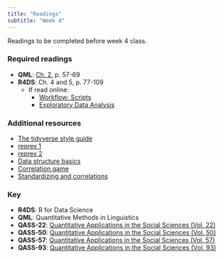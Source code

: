 ```yaml
---
title: "Readings"
subtitle: "Week 4"
---
```


Readings to be completed before week 4 class. 

### Required readings


- **QML**: [Ch. 2](https://www.jvcasillas.com/syllabi/589/refs/files/qml_ch_1_2.pdf), p. 57-69
- **R4DS**: Ch. 4 and 5, p. 77-109
	- If read online: 
		- [Workflow: Scripts](http://r4ds.had.co.nz/workflow-scripts.html)
		- [Exploratory Data Analysis](http://r4ds.had.co.nz/exploratory-data-analysis.html)

### Additional resources

- [The tidyverse style guide](http://style.tidyverse.org)
- [reprex 1](https://dcl-2017-04.github.io/curriculum/reprexes.html)
- [reprex 2](https://github.com/tidyverse/reprex#what-is-a-reprex)
- [Data structure basics](https://dcl-2017-04.github.io/curriculum/data-structure-basics.html)
- [Correlation game](https://gallery.shinyapps.io/correlation_game/)
- [Standardizing and correlations](https://richarddmorey.shinyapps.io/standardizing_and_correlations/)



### Key 

- **R4DS**: R for Data Science
- **QML**: Quantitative Methods in Linguistics
- **QASS-22**: [Quantitative Applications in the Social Sciences (Vol. 22)](https://www.jvcasillas.com/syllabi/589/refs/files/qass_22_applied_regression_an_introduction.pdf)
- **QASS-50**: [Quantitative Applications in the Social Sciences (Vol. 50)](https://www.jvcasillas.com/syllabi/589/refs/files/qass_50_multiple_regression_in_practice.pdf)
- **QASS-57**: [Quantitative Applications in the Social Sciences (Vol. 57)](https://www.jvcasillas.com/syllabi/589/refs/files/qass_57_understanding_regression_analysis_an_introductory_guide.pdf)
- **QASS-93**: [Quantitative Applications in the Social Sciences (Vol. 93)](https://www.jvcasillas.com/syllabi/589/refs/files/qass_93_regression_with_dummy_variables.pdf)
